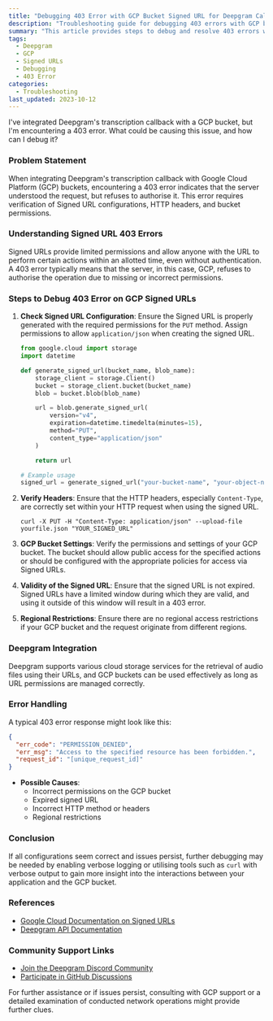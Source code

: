 ```yaml
---
title: "Debugging 403 Error with GCP Bucket Signed URL for Deepgram Callbacks"
description: "Troubleshooting guide for debugging 403 errors with GCP bucket Signed URLs for Deepgram callbacks."
summary: "This article provides steps to debug and resolve 403 errors when integrating Deepgram's transcription callback with Google Cloud Platform (GCP) buckets and Signed URLs. It covers checking the Signed URL configuration, verifying headers, and ensuring the required permissions are granted."
tags: 
  - Deepgram
  - GCP
  - Signed URLs
  - Debugging
  - 403 Error
categories: 
  - Troubleshooting
last_updated: 2023-10-12
---
```


<CommunityQuestion>I've integrated Deepgram's transcription callback with a GCP bucket, but I'm encountering a 403 error. What could be causing this issue, and how can I debug it?</CommunityQuestion>

### Problem Statement

When integrating Deepgram's transcription callback with Google Cloud Platform (GCP) buckets, encountering a 403 error indicates that the server understood the request, but refuses to authorise it. This error requires verification of Signed URL configurations, HTTP headers, and bucket permissions.

### Understanding Signed URL 403 Errors

Signed URLs provide limited permissions and allow anyone with the URL to perform certain actions within an allotted time, even without authentication. A 403 error typically means that the server, in this case, GCP, refuses to authorise the operation due to missing or incorrect permissions.

### Steps to Debug 403 Error on GCP Signed URLs

1. **Check Signed URL Configuration**: 
   Ensure the Signed URL is properly generated with the required permissions for the `PUT` method. Assign permissions to allow `application/json` when creating the signed URL.

   ```python
   from google.cloud import storage
   import datetime

   def generate_signed_url(bucket_name, blob_name):
       storage_client = storage.Client()
       bucket = storage_client.bucket(bucket_name)
       blob = bucket.blob(blob_name)

       url = blob.generate_signed_url(
           version="v4",
           expiration=datetime.timedelta(minutes=15),
           method="PUT",
           content_type="application/json"
       )

       return url

   # Example usage
   signed_url = generate_signed_url("your-bucket-name", "your-object-name")
   ```

2. **Verify Headers**:
   Ensure that the HTTP headers, especially `Content-Type`, are correctly set within your HTTP request when using the signed URL.

   ```shell
   curl -X PUT -H "Content-Type: application/json" --upload-file yourfile.json "YOUR_SIGNED_URL"
   ```

3. **GCP Bucket Settings**: 
   Verify the permissions and settings of your GCP bucket. The bucket should allow public access for the specified actions or should be configured with the appropriate policies for access via Signed URLs.

4. **Validity of the Signed URL**: 
   Ensure that the signed URL is not expired. Signed URLs have a limited window during which they are valid, and using it outside of this window will result in a 403 error.

5. **Regional Restrictions**: 
   Ensure there are no regional access restrictions if your GCP bucket and the request originate from different regions.

### Deepgram Integration

Deepgram supports various cloud storage services for the retrieval of audio files using their URLs, and GCP buckets can be used effectively as long as URL permissions are managed correctly.

### Error Handling

A typical 403 error response might look like this:

```json
{
  "err_code": "PERMISSION_DENIED",
  "err_msg": "Access to the specified resource has been forbidden.",
  "request_id": "[unique_request_id]"
}
```

- **Possible Causes**:
  - Incorrect permissions on the GCP bucket
  - Expired signed URL
  - Incorrect HTTP method or headers
  - Regional restrictions

### Conclusion

If all configurations seem correct and issues persist, further debugging may be needed by enabling verbose logging or utilising tools such as `curl` with verbose output to gain more insight into the interactions between your application and the GCP bucket.

### References

- [Google Cloud Documentation on Signed URLs](https://cloud.google.com/storage/docs/access-control/signed-urls)
- [Deepgram API Documentation](/docs/getting-started-with-pre-recorded-audio)

### Community Support Links

- [Join the Deepgram Discord Community](https://discord.gg/deepgram)
- [Participate in GitHub Discussions](https://github.com/deepgram/deepgram-python-sdk/discussions)

For further assistance or if issues persist, consulting with GCP support or a detailed examination of conducted network operations might provide further clues.